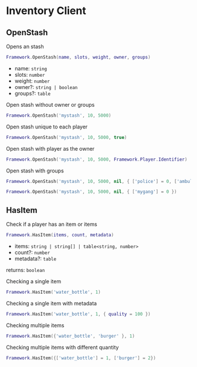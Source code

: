 # Inventory Client

## OpenStash

Opens an stash

```lua
Framework.OpenStash(name, slots, weight, owner, groups)
```

- name: `string`
- slots: `number`
- weight: `number`
- owner?: `string | boolean`
- groups?: `table`

Open stash without owner or groups
```lua
Framework.OpenStash('mystash', 10, 5000)
```

Open stash unique to each player
```lua
Framework.OpenStash('mystash', 10, 5000, true)
```

Open stash with player as the owner
```lua
Framework.OpenStash('mystash', 10, 5000, Framework.Player.Identifier)
```

Open stash with groups
```lua
Framework.OpenStash('mystash', 10, 5000, nil, { ['police'] = 0, ['ambulance'] = 0 })

Framework.OpenStash('mystash', 10, 5000, nil, { ['mygang'] = 0 })
```

## HasItem

Check if a player has an item or items

```lua
Framework.HasItem(items, count, metadata)
```

- items: `string | string[] | table<string, number>`
- count?: `number`
- metadata?: `table`

returns: `boolean`

Checking a single item
```lua
Framework.HasItem('water_bottle', 1)
```

Checking a single item with metadata
```lua
Framework.HasItem('water_bottle', 1, { quality = 100 })
```

Checking multiple items
```lua
Framework.HasItem({'water_bottle', 'burger' }, 1)
```

Checking multiple items with different quantity
```lua
Framework.HasItem({['water_bottle'] = 1, ['burger'] = 2})
```